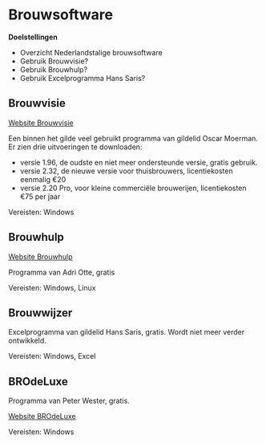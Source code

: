 <!-- # (PART) Deel 4 {-} -->
# Brouwsoftware {#brouwsoftware}

**Doelstellingen**

-  Overzicht Nederlandstalige brouwsoftware
-  Gebruik Brouwvisie?
-  Gebruik Brouwhulp?
-  Gebruik Excelprogramma Hans Saris?

## Brouwvisie

[Website Brouwvisie](http://www.brouwvisie.nl/)

Een binnen het gilde veel gebruikt programma van gildelid Oscar Moerman. Er zien drie uitvoeringen te downloaden:

-  versie 1.96, de oudste en niet meer ondersteunde versie, gratis gebruik.
-  versie 2.32, de nieuwe versie voor thuisbrouwers, licentiekosten eenmalig €20
-  versie 2.20 Pro, voor kleine commerciële brouwerijen, licentiekosten €75 per jaar

Vereisten: Windows

## Brouwhulp

[Website Brouwhulp](http://wittepaard.roodetoren.nl/index.php/brouwhulp)

Programma van Adri Otte, gratis

Vereisten: Windows, Linux

##  Brouwwijzer

Excelprogramma van gildelid Hans Saris, gratis. Wordt niet meer verder ontwikkeld.

Vereisten: Windows, Excel

## BROdeLuxe

Programma van Peter Wester, gratis.

[Website BROdeLuxe](http://www.brodeluxe.nl/)

Vereisten: Windows
